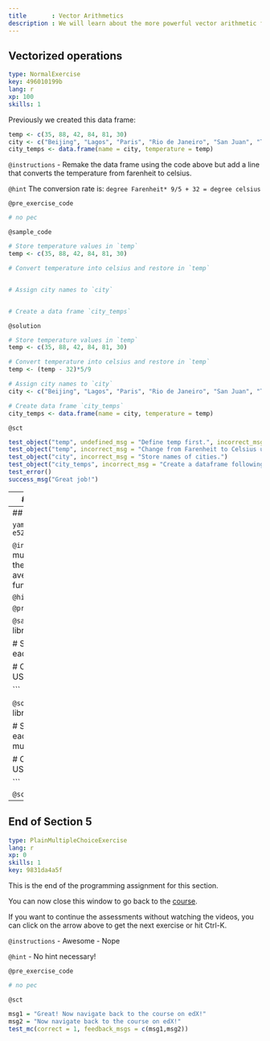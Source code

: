 ```yaml
---
title       : Vector Arithmetics
description : We will learn about the more powerful vector arithmetic functions in R, that help us solve higher-level problems. 
---
```

## Vectorized operations

```yaml
type: NormalExercise
key: 496010199b
lang: r
xp: 100
skills: 1
```
Previously we created this data frame:

```r
temp <- c(35, 88, 42, 84, 81, 30)
city <- c("Beijing", "Lagos", "Paris", "Rio de Janeiro", "San Juan", "Toronto")
city_temps <- data.frame(name = city, temperature = temp)
```

`@instructions`
- Remake the data frame using the code above but add a line that converts the temperature from farenheit to celsius. 

`@hint`
The conversion rate is: `degree Farenheit* 9/5 + 32 = degree celsius` 

`@pre_exercise_code`
```r
# no pec
```

`@sample_code`
```r
# Store temperature values in `temp`
temp <- c(35, 88, 42, 84, 81, 30)

# Convert temperature into celsius and restore in `temp`


# Assign city names to `city` 


# Create a data frame `city_temps` 

```

`@solution`
```r
# Store temperature values in `temp`
temp <- c(35, 88, 42, 84, 81, 30)

# Convert temperature into celsius and restore in `temp`
temp <- (temp - 32)*5/9

# Assign city names to `city` 
city <- c("Beijing", "Lagos", "Paris", "Rio de Janeiro", "San Juan", "Toronto")

# Create data frame `city_temps` 
city_temps <- data.frame(name = city, temperature = temp)

```

`@sct`
```r
test_object("temp", undefined_msg = "Define temp first.", incorrect_msg = "Store values of temperature!")
test_object("temp", incorrect_msg = "Change from Farenheit to Celsius using `temp <- (temp - 32)*5/9`.")
test_object("city", incorrect_msg = "Store names of cities.")
test_object("city_temps", incorrect_msg = "Create a dataframe following the same example.")
test_error()
success_msg("Great job!")
```

---
## Vectorized operations continued

We can use some of what we have learned to perform calculations that 
would otherwise be quite complicated. Let's see an example.


```yaml
type: NormalExercise
key: 657f51ea05
lang: r
xp: 100
skills: 1
```


`@instructions`
What is the sum of the following equation: `1 + 1/2^2 + 1/3^2 + ... + 1/100^2`? Use command `sum(1/x^2)`.
Thanks to Euler we know it should be close to $\pi^2/6$. 

`@hint`
This is a series.

`@pre_exercise_code`
```r
# no pec 
```

`@sample_code`
```r
# Define an object `x` with the numbers 1 through 100

# Sum the equation 

```

`@solution`
```r
# Define an object `x` with the numbers 1 through 100
x <- seq(1, 100)

# Sum the equation 
sum(1/x^2) 
```

`@sct`
```r
test_error()
test_object("x", undefined_msg = "Define x first!", incorrect_msg = "Use the sequence command to store 1,100 in x.")
test_function("sum", incorrect_msg = "Use the code given in the instructions.")
success_msg("Good job!")
```

---
## Vectorized operation continued

```yaml
type: NormalExercise
key: e5215311fc
lang: r
xp: 100
skills: 1
```


`@instructions`
Compute the per 100,000 murder rate for each state and store it in the object `murder_rate`. 
Then compute the average murder rate for the US using the function `mean`. What is the average?

`@hint`

`@pre_exercise_code`
```r
library(dslabs)
data(murders)
```

`@sample_code`
```r
# Load the data
library(dslabs)
data(murders)

# Store the per 100,000 murder rate for each state in `murder_rate`

# Calculate the average murder rate in the US 

```

`@solution`
```r
# Load the data
library(dslabs)
data(murders)

# Store the per 100,000 murder rate for each state in `murder_rate`
murder_rate <- murders$total/murders$population*100000

# Calculate the average murder rate in the US
mean(murder_rate)

```

`@sct`
```r
test_error()
test_object("murder_rate", incorrect_msg = "")
test_function("mean", incorrect_msg = "")
success_msg("Awesome!")
```

---

## End of Section 5

```yaml
type: PlainMultipleChoiceExercise
lang: r
xp: 0
skills: 1
key: 9831da4a5f
```
This is the end of the programming assignment for this section. 

You can now close this window to go back to the <a href='https://courses.edx.org/courses/course-v1:HarvardX+PH125.1x+2T2017/courseware/cfded5c208bc4e379606cb712cc54f25/5ba06674d0be41b99185b947e09e889b/?child=first'>course</a>.

If you want to continue the assessments without watching the videos, you can click on the arrow above to get the next exercise or hit Ctrl-K.

`@instructions`
- Awesome
- Nope

`@hint`
- No hint necessary!

`@pre_exercise_code`
```r
# no pec
```

`@sct`
```r
msg1 = "Great! Now navigate back to the course on edX!"
msg2 = "Now navigate back to the course on edX!"
test_mc(correct = 1, feedback_msgs = c(msg1,msg2))
```

